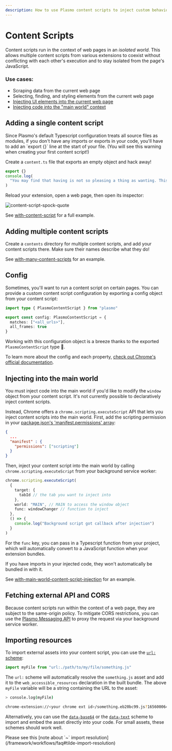 ```yaml
---
description: How to use Plasmo content scripts to inject custom behavior into web pages
---
```


# Content Scripts

Content scripts run in the context of web pages in an _isolated world_. This allows multiple content scripts from various extensions to coexist without conflicting with each other's execution and to stay isolated from the page's JavaScript.

### Use cases:

- Scraping data from the current web page
- Selecting, finding, and styling elements from the current web page
- [Injecting UI elements into the current web page](/framework/content-scripts-ui)
- [Injecting code into the "main world" context](#injecting-into-the-main-world)

## Adding a single content script

<Callout emoji="🚨">
  Since Plasmo's default Typescript configuration treats all source files as
  modules, if you don't have any imports or exports in your code, you'll have to
  add an `export {}` line at the start of your file. (You will see this warning
  when creating your first content script!)
</Callout>

Create a `content.ts` file that exports an empty object and hack away!

```ts filename="content.ts"
export {}
console.log(
  "You may find that having is not so pleasing a thing as wanting. This is not logical, but it is often true."
)
```

Reload your extension, open a web page, then open its inspector:

![content-script-spock-quote](@screenshots/content-script-console-output.png)

See [with-content-script](https://github.com/PlasmoHQ/examples/tree/main/with-content-script) for a full example.

## Adding multiple content scripts

Create a `contents` directory for multiple content scripts, and add your content scripts there. Make sure their names describe what they do!

See [with-many-content-scripts](https://github.com/PlasmoHQ/examples/tree/main/with-many-content-scripts) for an example.

## Config

Sometimes, you'll want to run a content script on certain pages. You can provide a custom content script configuration by exporting a config object from your content script:

```ts
import type { PlasmoContentScript } from "plasmo"

export const config: PlasmoContentScript = {
  matches: ["<all_urls>"],
  all_frames: true
}
```

Working with this configuration object is a breeze thanks to the exported `PlasmoContentScript` type 🥳.

To learn more about the config and each property, [check out Chrome's official documentation](https://developer.chrome.com/docs/extensions/mv3/content_scripts/#static-declarative).

## Injecting into the main world

You must inject code into the main world if you'd like to modify the `window` object from your content script. It's not currently possible to declaratively inject content scripts.

Instead, Chrome offers a `chrome.scripting.executeScript` API that lets you inject content scripts into the main world. First, add the scripting permission in your [package.json's 'manifest.permissions' array](/framework/customization/manifest):

```json filename="package.json"
{
  ...
  "manifest" : {
    "permissions": ["scripting"]
  }
}
```

Then, inject your content script into the main world by calling `chrome.scripting.executeScript` from your background service worker:

```ts
chrome.scripting.executeScript(
  {
    target: {
      tabId // the tab you want to inject into
    },
    world: "MAIN", // MAIN to access the window object
    func: windowChanger // function to inject
  },
  () => {
    console.log("Background script got callback after injection")
  }
)
```

For the `func` key, you can pass in a Typescript function from your project, which will automatically convert to a JavaScript function when your extension bundles.

<Callout emoji="🚨">
  If you have imports in your injected code, they won't automatically be bundled
  in with it.
</Callout>

See [with-main-world-content-script-injection](https://github.com/PlasmoHQ/examples/tree/main/with-main-world-content-script-injection) for an example.

## Fetching external API and CORS

Because content scripts run within the context of a web page, they are subject to the same-origin policy. To mitigate CORS restrictions, you can use the [Plasmo Messaging API](/framework/messaging#message-flow) to proxy the request via your background service worker.

## Importing resources

To import external assets into your content script, you can use the [`url:` scheme](/framework/import#url):

```ts
import myFile from "url:./path/to/my/file/something.js"
```

The `url:` scheme will automatically resolve the `something.js` asset and add it to the `web_accessible_resources` declaration in the built bundle. The above `myFile` variable will be a string containing the URL to the asset:

```sh
> console.log(myFile)

chrome-extension://<your chrome ext id>/something.eb20bc99.js?1656000646313
```

Alternatively, you can use the [`data-base64`](/framework/import#data-base64) or the [`data-text`](/framework/import#data-text) scheme to import and embed the asset directly into your code. For small assets, these schemes should work well.

<Callout emoji="🚨">
  Please see this [note about `~` import
  resolution](/framework/workflows/faq#tilde-import-resolution)
</Callout>
